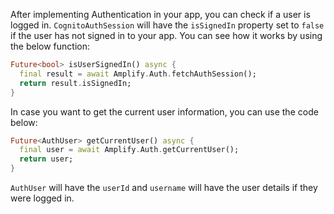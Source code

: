 After implementing Authentication in your app, you can check if a user is logged in. `CognitoAuthSession` will have the `isSignedIn` property set to `false` if the user has not signed in to your app. You can see how it works by using the below function:

```dart
Future<bool> isUserSignedIn() async {
  final result = await Amplify.Auth.fetchAuthSession();
  return result.isSignedIn;
}
```

In case you want to get the current user information, you can use the code below:

```dart
Future<AuthUser> getCurrentUser() async {
  final user = await Amplify.Auth.getCurrentUser();
  return user;
}
```

`AuthUser` will have the `userId` and `username` will have the user details if they were logged in.
